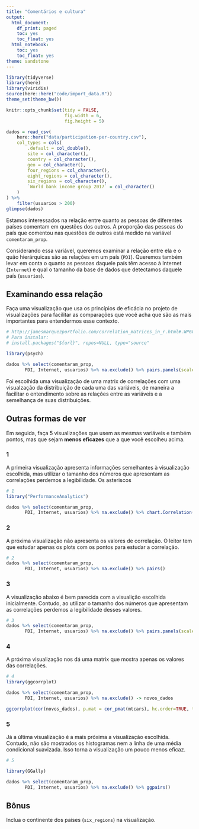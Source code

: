 ```yaml
---
title: "Comentários e cultura"
output:
  html_document:
    df_print: paged
    toc: yes
    toc_float: yes
  html_notebook:
    toc: yes
    toc_float: yes
theme: sandstone
---
```


```r
library(tidyverse)
library(here)
library(viridis)
source(here::here("code/import_data.R"))
theme_set(theme_bw())

knitr::opts_chunk$set(tidy = FALSE,
                      fig.width = 6,
                      fig.height = 5)
```

```r
dados = read_csv(
    here::here("data/participation-per-country.csv"),
    col_types = cols(
        .default = col_double(),
        site = col_character(),
        country = col_character(),
        geo = col_character(),
        four_regions = col_character(),
        eight_regions = col_character(),
        six_regions = col_character(),
        `World bank income group 2017` = col_character()
    )
) %>% 
    filter(usuarios > 200)
glimpse(dados)
```

Estamos interessados na relação entre quanto as pessoas de diferentes países comentam em questões dos outros. A proporção das pessoas do país que comentou nas questões de outros está medido na variável `comentaram_prop`. 

Considerando essa variável, queremos examinar a relação entre ela e o quão hierárquicas são as relações em um país (`PDI`). Queremos também levar em conta o quanto as pessoas daquele país têm acesso à Internet (`Internet`) e qual o tamanho da base de dados que detectamos daquele país (`usuarios`). 

## Examinando essa relação

Faça uma visualização que usa os princípios de eficácia no projeto de visualizações para facilitar as comparações que você acha que são as mais importantes para entendermos esse contexto. 

```r
# http://jamesmarquezportfolio.com/correlation_matrices_in_r.html#.WP6WeFB-BPd.facebook
# Para instalar:
# install.packages("${url}", repos=NULL, type="source"

library(psych)

dados %>% select(comentaram_prop,
       PDI, Internet, usuarios) %>% na.exclude() %>% pairs.panels(scale=F, ellipses = F, method = "kendall")
```

Foi escolhida uma visualização de uma matrix de correlações com uma visualzação da distribuição de cada uma das variáveis, de maneira a facilitar o entendimento sobre as relações entre as variáveis e a semelhança de suas distribuições.

## Outras formas de ver

Em seguida, faça 5 visualizações que usem as mesmas variáveis e também pontos, mas que sejam **menos eficazes** que a que você escolheu acima. 

### 1

A primeira visualização apresenta informações semelhantes à visualização escolhida, mas utilizar o tamanho dos números que apresentam as correlações perdemos a legibilidade. Os asteriscos

```r
# 1
library("PerformanceAnalytics")

dados %>% select(comentaram_prop,
       PDI, Internet, usuarios) %>% na.exclude() %>% chart.Correlation(histogram=TRUE, pch=19)
```

### 2

A próxima visualização não apresenta os valores de correlação. O leitor tem que estudar apenas os plots com os pontos para estudar a correlação.

```r
# 2
dados %>% select(comentaram_prop,
       PDI, Internet, usuarios) %>% na.exclude() %>% pairs()
```

### 3

A visualização abaixo é bem parecida com a visualição escolhida inicialmente. Contudo, ao utilizar o tamanho dos números que apresentam as correlações perdemos a legibilidade desses valores.

```r
# 3
dados %>% select(comentaram_prop,
       PDI, Internet, usuarios) %>% na.exclude() %>% pairs.panels(scale=T, method = "kendall")
```

### 4

A próxima visualização nos dá uma matrix que mostra apenas os valores das correlações.

```r
# 4
library(ggcorrplot)

dados %>% select(comentaram_prop,
       PDI, Internet, usuarios) %>% na.exclude() -> novos_dados

ggcorrplot(cor(novos_dados), p.mat = cor_pmat(mtcars), hc.order=TRUE, type='lower', lab = TRUE,)
```

### 5

Já a última visualização é a mais próxima a visualização escolhida. Contudo, não são mostrados os histogramas nem a linha de uma média condicional suavizada. Isso torna a visualização um pouco menos eficaz.

```r
# 5

library(GGally)

dados %>% select(comentaram_prop,
       PDI, Internet, usuarios) %>% na.exclude() %>% ggpairs()

```
## Bônus

Inclua o continente dos países (`six_regions`) na visualização.

